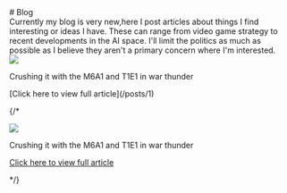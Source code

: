 <div style={{textAlign: `center`}}>
  # Blog
</div>

<div className="textbox">
  Currently my blog is very new,here I post articles about things I find interesting or ideas I have. These can range from video game strategy to recent developments in the AI space. I'll limit the politics as much as possible as I believe they aren't a primary concern where I'm interested.
 
  <div className="blogPreview project">
    <img className="ProjImg" src="\assets\images\article1CoverIMG.PNG" />
    <div className="projDes">
      <p>Crushing it with the M6A1 and T1E1 in war thunder</p>
      <p className="gameLink">[Click here to view full article](/posts/1)</p>
    </div>
  </div>
 
  {/* <div className="project">
    <img className="ProjImg" src="\assets\images\article1CoverIMG.PNG" />
    <div className="projDes">
      <p>Crushing it with the M6A1 and T1E1 in war thunder</p>
      <p className="gameLink">[Click here to view full article](/posts/1)</p>
    </div>
  </div> */}

</div>